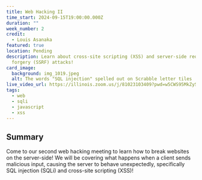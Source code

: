 ```yaml
---
title: Web Hacking II
time_start: 2024-09-15T19:00:00.000Z
duration: ""
week_number: 2
credit:
  - Louis Asanaka
featured: true
location: Pending
description: Learn about cross-site scripting (XSS) and server-side request
  forgery (SSRF) attacks!
card_image:
  background: img_1019.jpeg
  alt: The words "SQL injection" spelled out on Scrabble letter tiles
live_video_url: https://illinois.zoom.us/j/81023103409?pwd=w5CWS95MkZySQWcHCnWlkPLoIC2x2Y.1
tags:
  - web
  - sqli
  - javascript
  - xss
---
```

## Summary

Come to our second web hacking meeting to learn how to break websites on the server-side! We will be covering what happens when a client sends malicious input, causing the server to behave unexpectedly, specifically SQL injection (SQLi) and cross-site scripting (XSS)!